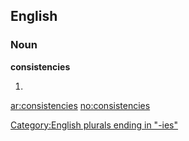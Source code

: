 ==English==

===Noun===
'''consistencies'''

# {{plural of|[[consistency]]}}

[[Category:English plurals ending in "-ies"]]

[[ar:consistencies]]
[[no:consistencies]]